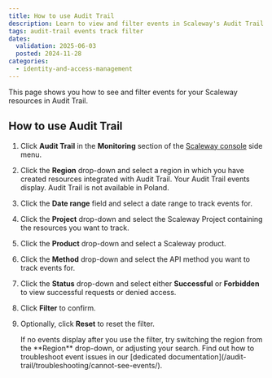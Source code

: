 ```yaml
---
title: How to use Audit Trail
description: Learn to view and filter events in Scaleway's Audit Trail by region, date, project, method, and status for effective resource tracking.
tags: audit-trail events track filter
dates:
  validation: 2025-06-03
  posted: 2024-11-28
categories:
  - identity-and-access-management
---
```


This page shows you how to see and filter events for your Scaleway resources in Audit Trail.

## How to use Audit Trail

1. Click **Audit Trail** in the **Monitoring** section of the [Scaleway console](https://console.scaleway.com/) side menu.
2. Click the **Region** drop-down and select a region in which you have created resources integrated with Audit Trail. Your Audit Trail events display.
      <Message type="note">
       Audit Trail is not available in Poland.
      </Message>
3. Click the **Date range** field and select a date range to track events for.
4. Click the **Project** drop-down and select the Scaleway Project containing the resources you want to track.
5. Click the **Product** drop-down and select a Scaleway product.
6. Click the **Method** drop-down and select the API method you want to track events for.
7. Click the **Status** drop-down and select either **Successful** or **Forbidden** to view successful requests or denied access.
8. Click **Filter** to confirm.
9. Optionally, click **Reset** to reset the filter.

    <Message type="tip">
     If no events display after you use the filter, try switching the region from the **Region** drop-down, or adjusting your search. Find out how to troubleshoot event issues in our [dedicated documentation](/audit-trail/troubleshooting/cannot-see-events/).
    </Message>
